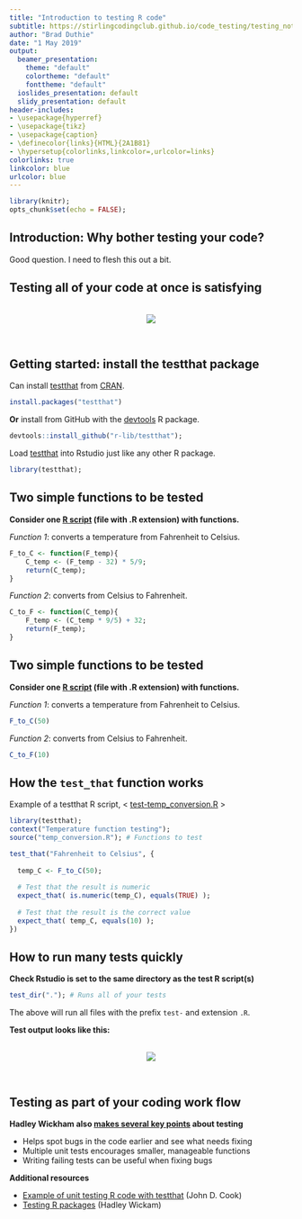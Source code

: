 ```yaml
---
title: "Introduction to testing R code"
subtitle: https://stirlingcodingclub.github.io/code_testing/testing_notes.html
author: "Brad Duthie"
date: "1 May 2019"
output:
  beamer_presentation:
    theme: "default"
    colortheme: "default"
    fonttheme: "default"
  ioslides_presentation: default
  slidy_presentation: default
header-includes:
- \usepackage{hyperref}
- \usepackage{tikz}
- \usepackage{caption}
- \definecolor{links}{HTML}{2A1B81}
- \hypersetup{colorlinks,linkcolor=,urlcolor=links}
colorlinks: true
linkcolor: blue
urlcolor: blue
---
```


```r
library(knitr);
opts_chunk$set(echo = FALSE);
```

## Introduction: Why bother testing your code?

Good question. I need to flesh this out a bit.



## Testing all of your code at once is satisfying

<center><br>
![](images/gmse_test.png)
</center><br>

## Getting started: install the testthat package

Can install [testthat](https://github.com/r-lib/testthat) from [CRAN](https://cran.r-project.org/).

```r
install.packages("testthat")
```

**Or** install from GitHub with the [devtools](https://github.com/r-lib/devtools) R package.

```r
devtools::install_github("r-lib/testthat");
```

Load [testthat](https://github.com/r-lib/testthat) into Rstudio just like any other R package.

```r
library(testthat);
```

## Two simple functions to be tested

**Consider one [R script](https://github.com/StirlingCodingClub/SCC_R_package/blob/master/R/temp_conversion.R) (file with .R extension) with functions.**

\hrule \vspace{3 mm}

*Function 1*: converts a temperature from Fahrenheit to Celsius.

```r
F_to_C <- function(F_temp){
    C_temp <- (F_temp - 32) * 5/9;
    return(C_temp);
}
```

\pause

*Function 2*: converts from Celsius to Fahrenheit. 

```r
C_to_F <- function(C_temp){
    F_temp <- (C_temp * 9/5) + 32;
    return(F_temp);
}
```


## Two simple functions to be tested

**Consider one [R script](https://github.com/StirlingCodingClub/SCC_R_package/blob/master/R/temp_conversion.R) (file with .R extension) with functions.**

\hrule \vspace{3 mm}

*Function 1*: converts a temperature from Fahrenheit to Celsius.

```r
F_to_C(50)
```

\pause

*Function 2*: converts from Celsius to Fahrenheit.

```r
C_to_F(10)
```


## How the `test_that` function works

Example of a testthat R script, < [test-temp_conversion.R](https://github.com/StirlingCodingClub/code_testing/blob/master/test-temp_conversion.R) >

```r
library(testthat);
context("Temperature function testing");
source("temp_conversion.R"); # Functions to test

test_that("Fahrenheit to Celsius", {
  
  temp_C <- F_to_C(50);
  
  # Test that the result is numeric
  expect_that( is.numeric(temp_C), equals(TRUE) );
  
  # Test that the result is the correct value
  expect_that( temp_C, equals(10) );
})
```

## How to run many tests quickly

**Check Rstudio is set to the same directory as the test R script(s)**

```r
test_dir("."); # Runs all of your tests
```

The above will run all files with the prefix `test-` and extension `.R`. 

\vspace{8 mm} \hrule \vspace{3 mm} \pause

**Test output looks like this:**

<center><br>
![](images/test_output.png)
</center><br>

## Testing as part of your coding work flow

**Hadley Wickham also [makes several key points](http://r-pkgs.had.co.nz/tests.html) about testing**

- Helps spot bugs in the code earlier and see what needs fixing
- Multiple unit tests encourages smaller, manageable functions
- Writing failing tests can be useful when fixing bugs \pause

**Additional resources**

- [Example of unit testing R code with testthat](https://www.johndcook.com/blog/2013/06/12/example-of-unit-testing-r-code-with-testthat/) (John D. Cook)
- [Testing R packages](http://r-pkgs.had.co.nz/tests.html) (Hadley Wickam)


